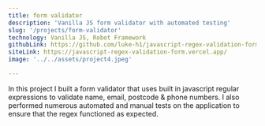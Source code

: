 ```yaml
---
title: form validator
description: 'Vanilla JS form validator with automated testing' 
slug: '/projects/form-validator'
technology: Vanilla JS, Robot Framework
githubLink: https://github.com/luke-h1/javascript-regex-validation-form
siteLink: https://javascript-regex-validation-form.vercel.app/
image: '../../assets/project4.jpeg' 

--- 
```



In this project I built a form validator that uses built in javascript regular expressions to validate name, email, postcode & phone numbers. I also performed numerous automated and manual tests on the application to ensure that the regex functioned as expected.

